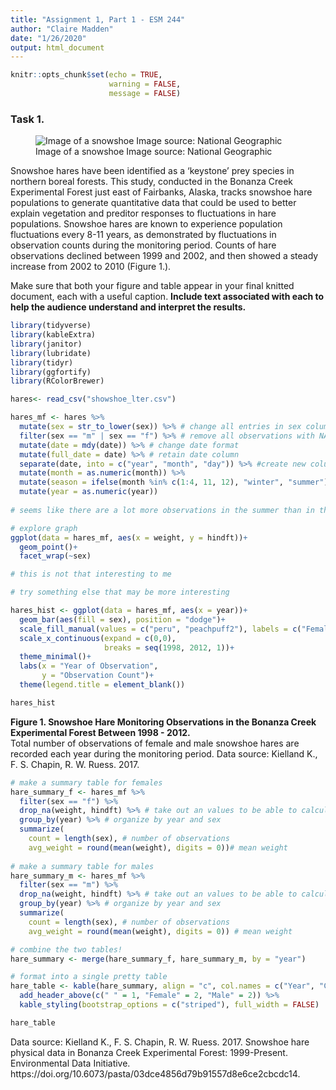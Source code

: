 ```yaml
---
title: "Assignment 1, Part 1 - ESM 244"
author: "Claire Madden"
date: "1/26/2020"
output: html_document
---
```


```r
knitr::opts_chunk$set(echo = TRUE, 
                      warning = FALSE,
                      message = FALSE)
```


### Task 1. 

![Image of a snowshoe Image source: National Geographic](81736.jpg)

Snowshoe hares have been identified as a 'keystone' prey species in northern boreal forests. This study, conducted in the Bonanza Creek Experimental Forest just east of Fairbanks, Alaska, tracks snowshoe hare populations to generate quantitative data that could be used to better explain vegetation and preditor responses to fluctuations in hare populations. Snowshoe hares are known to experience population fluctuations every 8-11 years, as demonstrated by fluctuations in observation counts during the monitoring period. Counts of hare observations declined between 1999 and 2002, and then showed a steady increase from 2002 to 2010 (Figure 1.). 


Make sure that both your figure and table appear in your final knitted document, each with a useful caption. **Include text associated with each to help the audience understand and interpret the results.**


```r

library(tidyverse)
library(kableExtra)
library(janitor)
library(lubridate)
library(tidyr)
library(ggfortify)
library(RColorBrewer)

hares<- read_csv("showshoe_lter.csv") 

hares_mf <- hares %>% 
  mutate(sex = str_to_lower(sex)) %>% # change all entries in sex column to lower case
  filter(sex == "m" | sex == "f") %>% # remove all observations with NA or ? in sex
  mutate(date = mdy(date)) %>% # change date format
  mutate(full_date = date) %>% # retain date column
  separate(date, into = c("year", "month", "day")) %>% #create new columns with parsed date info
  mutate(month = as.numeric(month)) %>% 
  mutate(season = ifelse(month %in% c(1:4, 11, 12), "winter", "summer")) %>% # organize months into "summer" and "winter"
  mutate(year = as.numeric(year))
  
# seems like there are a lot more observations in the summer than in the winter so maybe not an interesting thing to use for visualization

# explore graph
ggplot(data = hares_mf, aes(x = weight, y = hindft))+
  geom_point()+
  facet_wrap(~sex)

# this is not that interesting to me


```

```r

# try something else that may be more interesting

hares_hist <- ggplot(data = hares_mf, aes(x = year))+
  geom_bar(aes(fill = sex), position = "dodge")+
  scale_fill_manual(values = c("peru", "peachpuff2"), labels = c("Female", "Male"))+
  scale_x_continuous(expand = c(0,0),
                     breaks = seq(1998, 2012, 1))+
  theme_minimal()+
  labs(x = "Year of Observation",
       y = "Observation Count")+
  theme(legend.title = element_blank())

hares_hist


```
        
**Figure 1. Snowshoe Hare Monitoring Observations in the Bonanza Creek Experimental Forest Between 1998 - 2012.**        
Total number of observations of female and male snowshoe hares are recorded each year during the monitoring period. 
Data source: Kielland K., F. S. Chapin, R. W. Ruess. 2017.




```r

# make a summary table for females
hare_summary_f <- hares_mf %>% 
  filter(sex == "f") %>% 
  drop_na(weight, hindft) %>% # take out an values to be able to calculate mean
  group_by(year) %>% # organize by year and sex
  summarize(
    count = length(sex), # number of observations
    avg_weight = round(mean(weight), digits = 0))# mean weight
    
# make a summary table for males
hare_summary_m <- hares_mf %>% 
  filter(sex == "m") %>% 
  drop_na(weight, hindft) %>% # take out an values to be able to calculate mean
  group_by(year) %>% # organize by year and sex
  summarize(
    count = length(sex), # number of observations
    avg_weight = round(mean(weight), digits = 0)) # mean weight

# combine the two tables!
hare_summary <- merge(hare_summary_f, hare_summary_m, by = "year")

# format into a single pretty table
hare_table <- kable(hare_summary, align = "c", col.names = c("Year", "Count", "Average Weight (g)", "Count", "Average Weight (g)"), caption = "Table 1. Sumamry Statistics for Snowshoe Hare Monitoring Observations at Bonanza Creek Experimental Forest Between 1998 - 2012. Annual observation counts and average weight of female and male snowshoe hares are reported for each of the years during the monitoring period") %>% 
  add_header_above(c(" " = 1, "Female" = 2, "Male" = 2)) %>% 
  kable_styling(bootstrap_options = c("striped"), full_width = FALSE)

hare_table

```


Data source: Kielland K., F. S. Chapin, R. W. Ruess. 2017. Snowshoe hare physical data in Bonanza Creek Experimental Forest: 1999-Present. Environmental Data Initiative. https://doi.org/10.6073/pasta/03dce4856d79b91557d8e6ce2cbcdc14. 






